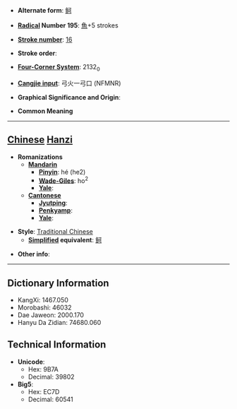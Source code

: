 * '''Alternate form''': [[鲄]]

* '''[[Wiktionary:Chinese radical index| Radical]] Number 195''': [[Wiktionary:Chinese radical index 魚|魚]]+5 strokes

* '''[[Wiktionary:Chinese total strokes index|Stroke number]]''': [[Wiktionary:Chinese total strokes index 16|16]]

* '''Stroke order''': 

* '''[[Wiktionary:Chinese four corner index|Four-Corner System]]''': 2132<sub>0</sub>

* '''[[Wiktionary:Chinese Cangjie index|Cangjie input]]''': 弓火一弓口 (NFMNR)

* '''Graphical Significance and Origin''': 

* '''Common Meaning'''

----

== [[Chinese]] [[Hanzi]] ==

* '''Romanizations'''
** '''[[Mandarin]]'''
*** '''[[Pinyin]]''': hé (he2)
*** '''[[Wade-Giles]]''': ho<sup>2</sup>
*** '''[[Yale]]''': 
** '''[[Cantonese]]'''
*** '''[[Jyutping]]''':
*** '''[[Penkyamp]]''': 
*** '''[[Yale]]''': 

* '''Style''': [[Traditional Chinese]] 
** '''[[Simplified Chinese|Simplified]] equivalent''': [[鲄]]

* '''Other info''': 

----

== Dictionary Information ==

* KangXi: 1467.050
* Morobashi: 46032
* Dae Jaweon: 2000.170
* Hanyu Da Zidian: 74680.060

== Technical Information ==

* '''Unicode''':
** Hex: 9B7A
** Decimal: 39802
* '''Big5''':
** Hex: EC7D
** Decimal: 60541